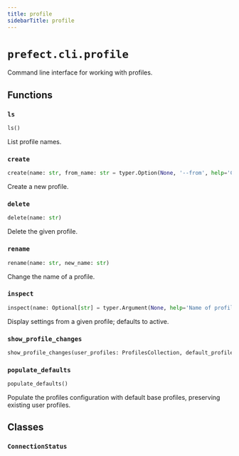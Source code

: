 ```yaml
---
title: profile
sidebarTitle: profile
---
```


# `prefect.cli.profile`



Command line interface for working with profiles.


## Functions

### `ls` <sup><a href="https://github.com/PrefectHQ/prefect/blob/main/src/prefect/cli/profile.py#L40" target="_blank"><Icon icon="github" size="14" /></a></sup>

```python
ls()
```


List profile names.


### `create` <sup><a href="https://github.com/PrefectHQ/prefect/blob/main/src/prefect/cli/profile.py#L62" target="_blank"><Icon icon="github" size="14" /></a></sup>

```python
create(name: str, from_name: str = typer.Option(None, '--from', help='Copy an existing profile.'))
```


Create a new profile.


### `delete` <sup><a href="https://github.com/PrefectHQ/prefect/blob/main/src/prefect/cli/profile.py#L184" target="_blank"><Icon icon="github" size="14" /></a></sup>

```python
delete(name: str)
```


Delete the given profile.


### `rename` <sup><a href="https://github.com/PrefectHQ/prefect/blob/main/src/prefect/cli/profile.py#L210" target="_blank"><Icon icon="github" size="14" /></a></sup>

```python
rename(name: str, new_name: str)
```


Change the name of a profile.


### `inspect` <sup><a href="https://github.com/PrefectHQ/prefect/blob/main/src/prefect/cli/profile.py#L240" target="_blank"><Icon icon="github" size="14" /></a></sup>

```python
inspect(name: Optional[str] = typer.Argument(None, help='Name of profile to inspect; defaults to active profile.'), output: Optional[str] = typer.Option(None, '--output', '-o', help='Specify an output format. Currently supports: json'))
```


Display settings from a given profile; defaults to active.


### `show_profile_changes` <sup><a href="https://github.com/PrefectHQ/prefect/blob/main/src/prefect/cli/profile.py#L286" target="_blank"><Icon icon="github" size="14" /></a></sup>

```python
show_profile_changes(user_profiles: ProfilesCollection, default_profiles: ProfilesCollection) -> bool
```

### `populate_defaults` <sup><a href="https://github.com/PrefectHQ/prefect/blob/main/src/prefect/cli/profile.py#L314" target="_blank"><Icon icon="github" size="14" /></a></sup>

```python
populate_defaults()
```


Populate the profiles configuration with default base profiles, preserving existing user profiles.


## Classes

### `ConnectionStatus` <sup><a href="https://github.com/PrefectHQ/prefect/blob/main/src/prefect/cli/profile.py#L360" target="_blank"><Icon icon="github" size="14" /></a></sup>

